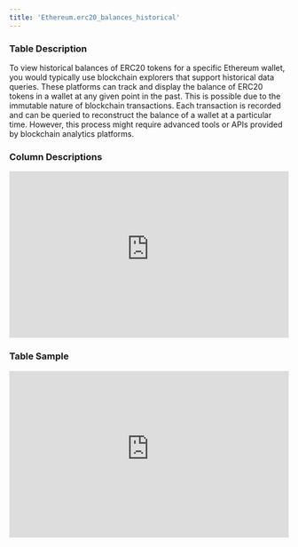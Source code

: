 ```yaml
---
title: 'Ethereum.erc20_balances_historical'
---
```


### Table Description
To view historical balances of ERC20 tokens for a specific Ethereum wallet, you would typically use blockchain explorers that support historical data queries. These platforms can track and display the balance of ERC20 tokens in a wallet at any given point in the past. This is possible due to the immutable nature of blockchain transactions. Each transaction is recorded and can be queried to reconstruct the balance of a wallet at a particular time. However, this process might require advanced tools or APIs provided by blockchain analytics platforms.
### Column Descriptions

<div>
    <iframe
        src="https://doc-embed-app.chainbasehq.com/columns/ethereum.erc20_balances_historical"
        width="100%"
        height="300px"
        frameBorder="0"
        scrolling="no"
    ></iframe>
</div>

### Table Sample

<div>
    <iframe
        src="https://doc-embed-app.chainbasehq.com/data/ethereum.erc20_balances_historical"
        width="100%"
        height="300px"
        frameBorder="0"
        scrolling="no"
    ></iframe>
</div>
